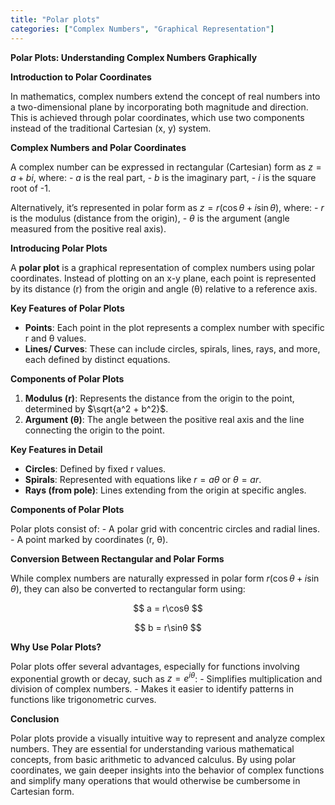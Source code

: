 ```yaml
---
title: "Polar plots"
categories: ["Complex Numbers", "Graphical Representation"]
---
```




**Polar Plots: Understanding Complex Numbers Graphically**

**Introduction to Polar Coordinates**

In mathematics, complex numbers extend the concept of real numbers into a two-dimensional plane by incorporating both magnitude and direction. This is achieved through polar coordinates, which use two components instead of the traditional Cartesian (x, y) system.

**Complex Numbers and Polar Coordinates**

A complex number can be expressed in rectangular (Cartesian) form as $z = a + bi$, where:
- $a$ is the real part,
- $b$ is the imaginary part,
- $i$ is the square root of -1.

Alternatively, it's represented in polar form as $z = r(\cos θ + i\sin θ)$, where:
- $r$ is the modulus (distance from the origin),
- $θ$ is the argument (angle measured from the positive real axis).

**Introducing Polar Plots**

A **polar plot** is a graphical representation of complex numbers using polar coordinates. Instead of plotting on an x-y plane, each point is represented by its distance (r) from the origin and angle (θ) relative to a reference axis.

**Key Features of Polar Plots**

- **Points**: Each point in the plot represents a complex number with specific r and θ values.
- **Lines/ Curves**: These can include circles, spirals, lines, rays, and more, each defined by distinct equations.
  
**Components of Polar Plots**

1. **Modulus (r)**: Represents the distance from the origin to the point, determined by $\sqrt{a^2 + b^2}$.
2. **Argument (θ)**: The angle between the positive real axis and the line connecting the origin to the point.

**Key Features in Detail**

- **Circles**: Defined by fixed r values.
- **Spirals**: Represented with equations like $r = aθ$ or $θ = ar$.
- **Rays (from pole)**: Lines extending from the origin at specific angles.

**Components of Polar Plots**

Polar plots consist of:
- A polar grid with concentric circles and radial lines.
- A point marked by coordinates (r, θ).

**Conversion Between Rectangular and Polar Forms**

While complex numbers are naturally expressed in polar form $r(\cos θ + i\sin θ)$, they can also be converted to rectangular form using:

$$ a = r\cosθ $$


$$ b = r\sinθ $$


**Why Use Polar Plots?**

Polar plots offer several advantages, especially for functions involving exponential growth or decay, such as $z = e^{iθ}$:
- Simplifies multiplication and division of complex numbers.
- Makes it easier to identify patterns in functions like trigonometric curves.

**Conclusion**

Polar plots provide a visually intuitive way to represent and analyze complex numbers. They are essential for understanding various mathematical concepts, from basic arithmetic to advanced calculus. By using polar coordinates, we gain deeper insights into the behavior of complex functions and simplify many operations that would otherwise be cumbersome in Cartesian form.
